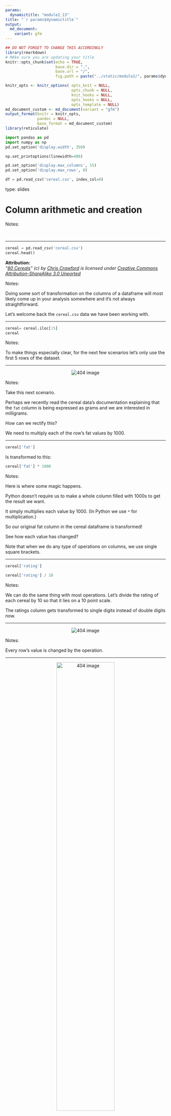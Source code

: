 ```yaml
---
params:
  dynamictitle: "module2_13"
title: "`r params$dynamictitle`"
output: 
  md_document:
    variant: gfm
---
```



```r
## DO NOT FORGET TO CHANGE THIS ACCORDINGLY 
library(rmarkdown)
# MAke sure you are updating your title 
knitr::opts_chunk$set(echo = TRUE,
                      base.dir = ".", 
                      base.url = "/",
                      fig.path = paste("../static/module2/", params$dynamictitle,"/", sep = ""))

knitr_opts <- knitr_options( opts_knit = NULL,
                             opts_chunk = NULL,
                             knit_hooks = NULL,
                             opts_hooks = NULL,
                             opts_template = NULL)
md_document_custom <- md_document(variant = "gfm")
output_format(knitr = knitr_opts,
              pandoc = NULL,
              base_format = md_document_custom)
library(reticulate)

```


```python
import pandas as pd
import numpy as np
pd.set_option('display.width', 350)

np.set_printoptions(linewidth=400)

pd.set_option('display.max_columns', 15)
pd.set_option('display.max_rows', 8)

df = pd.read_csv('cereal.csv', index_col=0)
```

type: slides


# Column arithmetic and creation


Notes: 

<br>

---


```python
cereal = pd.read_csv('cereal.csv')
cereal.head()
```

**Attribution:**     
_“[80 Cereals](https://www.kaggle.com/crawford/80-cereals/)” (c) by [Chris Crawford](https://www.linkedin.com/in/crawforc3/) is licensed under [Creative Commons Attribution-ShareAlike 3.0 Unported](http://creativecommons.org/licenses/by-sa/3.0/)_


Notes: 

Doing some sort of transformation on the columns of a dataframe will most likely come up in your analysis somewhere and it's not always straightforward.

Let's welcome back the `cereal.csv` data we have been working with. 

---


```python
cereal= cereal.iloc[:5]
cereal
```



Notes: 

To make things especially clear, for the next few scenarios let's only use the first 5 rows of the dataset.

---

<center> <img src='/module2/times1000.png'  alt="404 image" /></center>


Notes:

Take this next scenario. 

Perhaps we recently read the cereal data's documentation explaining that the `fat` column is being expressed as grams and we are interested in milligrams.   

How can we rectify this?

We need to multiply each of the row's fat values by 1000.

---



```python
cereal['fat']
```

Is transformed to this: 

```python
cereal['fat'] * 1000
```


Notes: 

Here is where some magic happens. 

Python doesn't require us to make a whole column filled with 1000s to get the result we want. 

It simply multiplies each value by 1000. 
(In Python we use `*` for multiplication.)

So our original fat column in the cereal dataframe is transformed! 

See how each value has changed?

Note that when we do any type of operations on columns, we use single square brackets.

---

```python
cereal['rating'] 
```

```python
cereal['rating'] / 10
```


Notes: 

We can do the same thing with most operations.
Let's divide the rating of each cereal by 10 so that it lies on a 10 point scale.   

The ratings column gets transformed to single digits instead of double digits now.

---

<center> <img src='/module2/divide10.png'  alt="404 image" /></center>


Notes: 

Every row's value is changed by the operation.

---

<center> <img src='/module2/sugarcups.png'  width="60%" alt="404 image" /></center>



```python
cereal['sugars'] / cereal['cups']
```




Notes:

We are not limited to simply taking a column and transforming it by a single number, say by multiplying or dividing.

We can do operations involving multiple columns as well. Perhaps we wanted to know the amount of sugar (`sugar`) per cup of cereal (`cups`).  

The expected result would look something like this diagram. 

Remember that with any column operation we use only single square brackets on our columns.  

To get our desired output of sugar content per cup our code looks like this.

Each sugar row value is divided by its corresponding cups value.

---

```python
cereal[['sugars']] / cereal[['cups']]
```



Notes: 

Just to stress the point of why we use single square brackets for our operations, here is what happens when we use double square brackets.

This doesn't appear very useful.

---



```python
cereal = pd.read_csv('cereal.csv', usecols=['name', 'mfr','type', 'fat', 'sugars', 'weight', 'cups','rating'])
cereal
```


Notes: 

Up until now, all of these operations have been done without being added to our cereal dataframe. 

Let's explore how we can add new columns to a less detailed version of our cereal dataframe. 

We'll be working with a smaller dataframe containing only a few columns columns so that it's easier to follow the examples.

---

## Column Creation

```python
oz_to_g = 28.3495
cereal['weight'] * oz_to_g
```
 
```python
cereal = cereal.assign(weight_g=cereal['weight'] * oz_to_g)
cereal.head()
```

Notes: 

In the next scenario, we have decided that our `weight` column should show the weight of each cereal in grams instead of ounces.
   
We are going to save the conversion factor of grams to ounces in an object named `oz_to_g`.   
  
Let's start with just the operation for this.

Next, we combine our operation with the implementation of adding it as a new column to the dataframe. 
The verb `.assign()` allows us to specify a column name to our result using an equal sign `=`.    

We are going to name our new column `weight_g` (for grams). 

Just like we did earlier in the module, we need to save the dataframe to an object when making changes involving columns. This will permanently save the column `weight_g` to the dataframe `cereal`. 

---




```python
cereal['sugars'] / cereal['cups']
```


```python
cereal = cereal.assign(sugar_per_cup=cereal['sugars'] / cereal['cups'])
cereal.head()
```


Notes: 

Let's try another example. 

This time we want to save our sugar content per cereal cup as a column in our existing dataframe.

At the top you can see the operation by itself, just for teaching purposes. Then, below, we combine our calculation with `assign()`, naming the column `sugar_per_cup`.

---

# Let’s apply what we learned!

Notes: 

<br>
